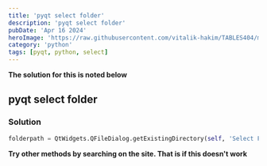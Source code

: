 ```yaml
---
title: 'pyqt select folder'
description: 'pyqt select folder'
pubDate: 'Apr 16 2024'
heroImage: 'https://raw.githubusercontent.com/vitalik-hakim/TABLES404/main/error_b/python.jpg'
category: 'python'
tags: [pyqt, python, select]
---
```


**The solution for this is noted below**

## pyqt select folder

### Solution

```python
folderpath = QtWidgets.QFileDialog.getExistingDirectory(self, 'Select Folder')
```

**Try other methods by searching on the site. That is if this doesn't work**
